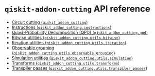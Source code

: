 <span id="qiskit-addon-cutting-api-reference" />

# `qiskit-addon-cutting` API reference

*   [Circuit cutting (`qiskit_addon_cutting`)](qiskit-addon-cutting)
*   [Instructions (`qiskit_addon_cutting.instructions`)](instructions)
*   [Quasi-Probability Decomposition (QPD) (`qiskit_addon_cutting.qpd`)](qpd)
*   [Bitwise utilities (`qiskit_addon_cutting.utils.bitwise`)](utils-bitwise)
*   [Iteration utilities (`qiskit_addon_cutting.utils.iteration`)](utils-iteration)
*   [Observable grouping (`qiskit_addon_cutting.utils.observable_grouping`)](utils-observable-grouping)
*   [Simulation utilities (`qiskit_addon_cutting.utils.simulation`)](utils-simulation)
*   [Transforms (`qiskit_addon_cutting.utils.transforms`)](utils-transforms)
*   [Transpiler passes (`qiskit_addon_cutting.utils.transpiler_passes`)](utils-transpiler-passes)
